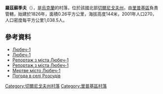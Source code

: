 {{coord|51|39|29|N|30|44|58|E|scale:100000|display=title}}

'''羅茲蘇季夫'''（{{lang-uk|Розсудів}}），是[[烏克蘭|烏克蘭]]的村落，位於該國北部[[切爾尼戈夫州|切爾尼戈夫州]]，由[[里普基區|里普基區]]負責管轄，始建於1826年，面積0.26平方公里，海拔高度144米，2001年人口270，人口密度每平方公里1,038.5人。

==參考資料==
* [http://www.golosiyiv.kiev.ua/region.php?id=1893 Любеч-1]{{dead link|date=2018年4月 |bot=InternetArchiveBot |fix-attempted=yes }}
* [http://ru.ura-inform.com/society/2005/10/27/40931/ Любеч-1]{{dead link|date=2018年4月 |bot=InternetArchiveBot |fix-attempted=yes }}
* [https://web.archive.org/web/20081022171216/http://pripyat.com/ru/visit_in_an_area/tschernobyl/2006/01/22/629.html Репортаж з міста Любеч-1]
* [http://lplaces.com/ru/reports/3-report/28-zona Репортаж з міста Любеч-1]
* [http://ura-inform.com/society/2005/11/01/41813/ Мертве місто Любеч-1] {{Wayback|url=http://ura-inform.com/society/2005/11/01/41813/ |date=20181026144453 }}
* [http://weather.in.ua/ua/chernigovskaja/22630 Погода в селі Розсудів] {{Wayback|url=http://weather.in.ua/ua/chernigovskaja/22630 |date=20201022031321 }}

[[Category:切爾尼戈夫州村落|Category:切爾尼戈夫州村落]]
[[Category:里普基區村落|Category:里普基區村落]]


{{Chernihiv-geo-stub}}